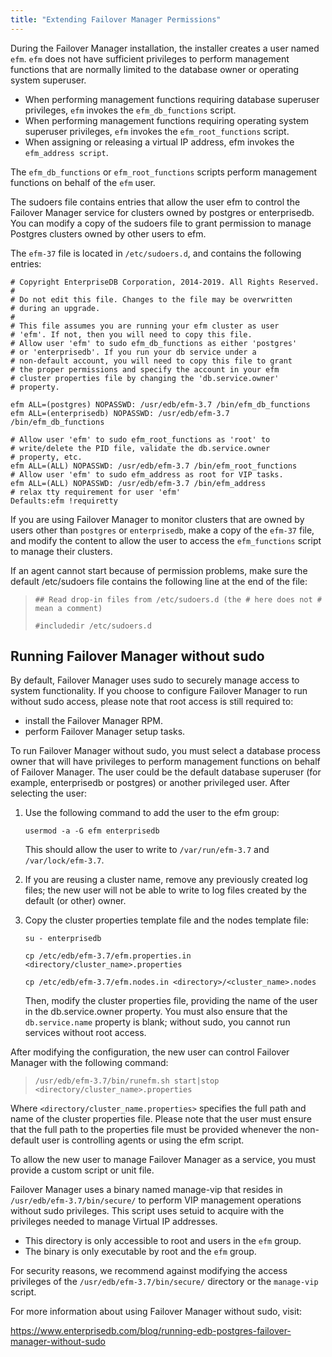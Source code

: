 ```yaml
---
title: "Extending Failover Manager Permissions"
---
```


<div id="extending_efm_permissions" class="registered_link"></div>


During the Failover Manager installation, the installer creates a user named `efm`. `efm` does not have sufficient privileges to perform management functions that are normally limited to the database owner or operating system superuser.

-   When performing management functions requiring database superuser privileges, `efm` invokes the `efm_db_functions` script.
-   When performing management functions requiring operating system superuser privileges, `efm` invokes the `efm_root_functions` script.
-   When assigning or releasing a virtual IP address, efm invokes the `efm_address script`.

The `efm_db_functions` or `efm_root_functions` scripts perform management functions on behalf of the `efm` user.

The sudoers file contains entries that allow the user efm to control the Failover Manager service for clusters owned by postgres or enterprisedb. You can modify a copy of the sudoers file to grant permission to manage Postgres clusters owned by other users to efm.

The `efm-37` file is located in `/etc/sudoers.d`, and contains the following entries:

    # Copyright EnterpriseDB Corporation, 2014-2019. All Rights Reserved.
    #
    # Do not edit this file. Changes to the file may be overwritten
    # during an upgrade.
    #
    # This file assumes you are running your efm cluster as user
    # 'efm'. If not, then you will need to copy this file.
    # Allow user 'efm' to sudo efm_db_functions as either 'postgres'
    # or 'enterprisedb'. If you run your db service under a
    # non-default account, you will need to copy this file to grant
    # the proper permissions and specify the account in your efm
    # cluster properties file by changing the 'db.service.owner'
    # property.

    efm ALL=(postgres) NOPASSWD: /usr/edb/efm-3.7 /bin/efm_db_functions
    efm ALL=(enterprisedb) NOPASSWD: /usr/edb/efm-3.7
    /bin/efm_db_functions

    # Allow user 'efm' to sudo efm_root_functions as 'root' to
    # write/delete the PID file, validate the db.service.owner
    # property, etc.
    efm ALL=(ALL) NOPASSWD: /usr/edb/efm-3.7 /bin/efm_root_functions
    # Allow user 'efm' to sudo efm_address as root for VIP tasks.
    efm ALL=(ALL) NOPASSWD: /usr/edb/efm-3.7 /bin/efm_address
    # relax tty requirement for user 'efm'
    Defaults:efm !requiretty

If you are using Failover Manager to monitor clusters that are owned by users other than `postgres` or `enterprisedb`, make a copy of the `efm-37` file, and modify the content to allow the user to access the `efm_functions` script to manage their clusters.

If an agent cannot start because of permission problems, make sure the default /etc/sudoers file contains the following line at the end of the file:

> `## Read drop-in files from /etc/sudoers.d (the # here does not # mean a comment)`
>
> `#includedir /etc/sudoers.d`

<div id="running_efm_without_sudo" class="registered_link"></div>

## Running Failover Manager without sudo

By default, Failover Manager uses sudo to securely manage access to system functionality. If you choose to configure Failover Manager to run without sudo access, please note that root access is still required to:

-   install the Failover Manager RPM.
-   perform Failover Manager setup tasks.

To run Failover Manager without sudo, you must select a database process owner that will have privileges to perform management functions on behalf of Failover Manager. The user could be the default database superuser (for example, enterprisedb or postgres) or another privileged user. After selecting the user:

1.  Use the following command to add the user to the efm group:

    `usermod -a -G efm enterprisedb`

    This should allow the user to write to `/var/run/efm-3.7` and `/var/lock/efm-3.7`.

2.  If you are reusing a cluster name, remove any previously created log files; the new user will not be able to write to log files created by the default (or other) owner.

3.  Copy the cluster properties template file and the nodes template file:

    `su - enterprisedb`

    `cp /etc/edb/efm-3.7/efm.properties.in <directory/cluster_name>.properties`

    `cp /etc/edb/efm-3.7/efm.nodes.in <directory>/<cluster_name>.nodes`

    Then, modify the cluster properties file, providing the name of the user in the db.service.owner property. You must also ensure that the `db.service.name` property is blank; without sudo, you cannot run services without root access.

After modifying the configuration, the new user can control Failover Manager with the following command:

> `/usr/edb/efm-3.7/bin/runefm.sh start|stop <directory/cluster_name>.properties`

Where `<directory/cluster_name.properties>` specifies the full path and name of the cluster properties file. Please note that the user must ensure that the full path to the properties file must be provided whenever the non-default user is controlling agents or using the efm script.

To allow the new user to manage Failover Manager as a service, you must provide a custom script or unit file.

Failover Manager uses a binary named manage-vip that resides in `/usr/edb/efm-3.7/bin/secure/` to perform VIP management operations without sudo privileges. This script uses setuid to acquire with the privileges needed to manage Virtual IP addresses.

-   This directory is only accessible to root and users in the `efm` group.
-   The binary is only executable by root and the `efm` group.

For security reasons, we recommend against modifying the access privileges of the `/usr/edb/efm-3.7/bin/secure/` directory or the `manage-vip` script.

For more information about using Failover Manager without sudo, visit:

<https://www.enterprisedb.com/blog/running-edb-postgres-failover-manager-without-sudo>
